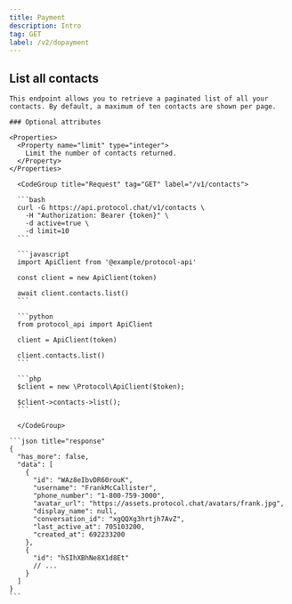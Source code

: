 ```yaml
---
title: Payment
description: Intro
tag: GET
label: /v2/dopayment
---
```


## List all contacts

<Row>
  <Col>

    This endpoint allows you to retrieve a paginated list of all your contacts. By default, a maximum of ten contacts are shown per page.

    ### Optional attributes

    <Properties>
      <Property name="limit" type="integer">
        Limit the number of contacts returned.
      </Property>
    </Properties>

  </Col>
  <Col sticky>

      <CodeGroup title="Request" tag="GET" label="/v1/contacts">

      ```bash
      curl -G https://api.protocol.chat/v1/contacts \
        -H "Authorization: Bearer {token}" \
        -d active=true \
        -d limit=10
      ```

      ```javascript
      import ApiClient from '@example/protocol-api'

      const client = new ApiClient(token)

      await client.contacts.list()
      ```

      ```python
      from protocol_api import ApiClient

      client = ApiClient(token)

      client.contacts.list()
      ```

      ```php
      $client = new \Protocol\ApiClient($token);

      $client->contacts->list();
      ```

      </CodeGroup>

    ```json title="response"
    {
      "has_more": false,
      "data": [
        {
          "id": "WAz8eIbvDR60rouK",
          "username": "FrankMcCallister",
          "phone_number": "1-800-759-3000",
          "avatar_url": "https://assets.protocol.chat/avatars/frank.jpg",
          "display_name": null,
          "conversation_id": "xgQQXg3hrtjh7AvZ",
          "last_active_at": 705103200,
          "created_at": 692233200
        },
        {
          "id": "hSIhXBhNe8X1d8Et"
          // ...
        }
      ]
    }
    ```

  </Col>
</Row>
